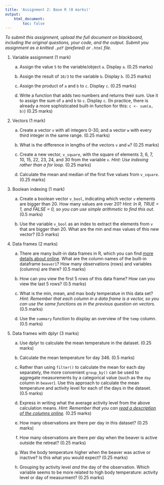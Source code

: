 ```yaml
---
title: 'Assignment 2: Base R (8 marks)'
output:
    html_document:
        toc: false
---
```


*To submit this assignment, upload the full document on blackboard,
including the original questions, your code, and the output. Submit
you assignment as a knitted `.pdf` (prefered) or `.html` file.*

1.  Variable assignment (1 mark)

    a.  Assign the value `5` to the variable/object `a`. Display `a`.
        (0.25 marks)

    b.  Assign the result of `10/3` to the variable `b`. Display `b`.
        (0.25 marks)

    c.  Assign the product of `a` and `b` to `c`. Display `c`. (0.25
        marks)

    d.  Write a function that adds two numbers and returns their sum.
        Use it to assign the sum of `a` and `b` to `c`. Display `c`. (In
        practice, there is already a more sophisticated built-in
        function for this: `c <- sum(a, b)`) (0.25 marks)

2.  Vectors (1 mark)

    a.  Create a vector `v` with all integers 0-30, and a vector `w`
        with every third integer in the same range. (0.25 marks)

    b.  What is the difference in lengths of the vectors `v` and `w`?
        (0.25 marks)

    c.  Create a new vector, `v_square`, with the square of elements 3,
        6, 7, 10, 15, 22, 23, 24, and 30 from the variable `v`. *Hint:
        Use indexing rather than a for loop.* (0.25 marks)

    d.  Calculate the mean and median of the first five values from
        `v_square`. (0.25 marks)

3.  Boolean indexing (1 mark)

    a.  Create a boolean vector `v_bool`, indicating which vector `v`
        elements are bigger than 20. How many values are over 20? *Hint:
        In R, TRUE = 1, and FALSE = 0, so you can use simple arithmetic
        to find this out.* (0.5 marks)

    b.  Use the variable `v_bool` as an index to extract the elements
        from `v` that are bigger than 20. What are the min and max
        values of this new vector? (0.5 marks)

4.  Data frames (2 marks)

    a.  There are many built-in data frames in R, which you can find
        [more details about
        online](https://stat.ethz.ch/R-manual/R-devel/library/datasets/html/00Index.html).
        What are the column names of the built-in dataframe `beaver1`?
        How many observations (rows) and variables (columns) are there?
        (0.5 marks)

    b.  How can you view the first 5 rows of this data frame? How can
        you view the last 5 rows? (0.5 marks)

    c.  What is the min, mean, and max body temperatue in this data set?
        *Hint: Remember that each column in a data frame is a vector, so
        you can use the same functions as in the previous question on
        vectors.* (0.5 marks)

    d.  Use the `summary` function to display an overview of the `temp`
        column. (0.5 marks)

5.  Data frames with dplyr (3 marks)

    a.  Use dplyr to calculate the mean temperature in the dataset.
        (0.25 marks)

    b.  Calculate the mean temperature for day 346. (0.5 marks)

    c.  Rather than using `filter()` to calculate the mean for each day
        separately, the more convenient `group_by()` can be used to
        aggregate measurements by a categorical value (such as the `day`
        column in `beaver`). Use this approach to calculate the mean
        temperature and activity level for each of the days in the
        dataset. (0.5 marks)

    d.  Express in writing what the average activity level from the
        above calculation means. *Hint: Remember that you can [read a
        description of the columns
        online](https://stat.ethz.ch/R-manual/R-devel/library/datasets/html/00Index.html).*
        (0.25 marks)

    e.  How many observations are there per day in this dataset? (0.25
        marks)

    f.  How many observations are there per day when the beaver is
        active outside the retreat? (0.25 marks)

    g.  Was the body temperature higher when the beaver was active or
        inactive? Is this what you would expect? (0.25 marks)

    h.  Grouping by activity level *and* the day of the observation.
        Which variable seems to be more related to high body
        temperature: activity level or day of measurment? (0.25 marks)
